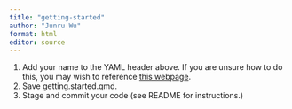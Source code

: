 ```yaml
---
title: "getting-started"
author: "Junru Wu"
format: html
editor: source
---
```


1. Add your name to the YAML header above. If you are unsure how to do this, you may wish to reference [this webpage](https://htmlpreview.github.io/?https://raw.githubusercontent.com/SDS-237-Data-Ethnography/portfolio/main/setting-up-r-environment/getting-started.html).
2. Save getting.started.qmd.
3. Stage and commit your code (see README for instructions.)
